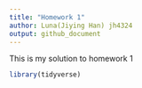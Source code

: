```yaml
---
title: "Homework 1"
author: Luna(Jiying Han) jh4324
output: github_document
---
```


This is my solution to homework 1


```r
library(tidyverse)
```


